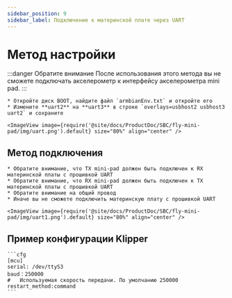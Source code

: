 ```yaml
---
sidebar_position: 9
sidebar_label: Подключение к материнской плате через UART
---
```




# Метод настройки

:::danger Обратите внимание
После использования этого метода вы не сможете подключать акселерометр к интерфейсу акселерометра mini pad.
:::

    * Откройте диск BOOT, найдите файл `armbianEnv.txt` и откройте его
    * Измените **uart2** на **uart3** в строке `overlays=usbhost2 usbhost3 uart2` и сохраните

    <ImageView image={require('@site/docs/ProductDoc/SBC/fly-mini-pad/img/uart.png').default} size="80%" align="center" />

## Метод подключения

    * Обратите внимание, что TX mini-pad должен быть подключен к RX материнской платы с прошивкой UART
    * Обратите внимание, что RX mini-pad должен быть подключен к TX материнской платы с прошивкой UART
    * Обратите внимание на общий провод
    * Иначе вы не сможете подключить материнскую плату с прошивкой UART

    <ImageView image={require('@site/docs/ProductDoc/SBC/fly-mini-pad/img/uart1.png').default} size="80%" align="center" />

## Пример конфигурации Klipper

    ```cfg
    [mcu]
    serial: /dev/ttyS3
    baud：250000
    #   Используемая скорость передачи. По умолчанию 250000
    restart_method:command
    ```